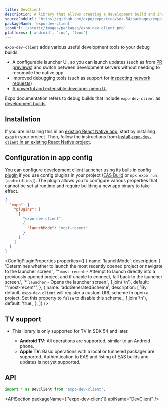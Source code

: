 ```yaml
---
title: DevClient
description: A library that allows creating a development build and includes useful development tools.
sourceCodeUrl: 'https://github.com/expo/expo/tree/sdk-54/packages/expo-dev-client'
packageName: 'expo-dev-client'
iconUrl: '/static/images/packages/expo-dev-client.png'
platforms: ['android', 'ios', 'tvos']
---
```



`expo-dev-client` adds various useful development tools to your debug builds:

- A configurable launcher UI, so you can launch updates (such as from [PR previews](/develop/development-builds/development-workflows#pr-previews)) and switch between development servers without needing to recompile the native app
- Improved debugging tools (such as support for [inspecting network requests](/debugging/tools/#inspecting-network-requests))
- [A powerful and extensible developer menu UI](/debugging/tools#developer-menu)

Expo documentation refers to debug builds that include `expo-dev-client` as [development builds](/develop/development-builds/introduction/).

## Installation

<APIInstallSection hideBareInstructions />

If you are installing this in an [existing React Native app](/bare/overview/), start by installing [`expo`](/bare/installing-expo-modules/) in your project. Then, follow the instructions from [Install `expo-dev-client` in an existing React Native project](/bare/install-dev-builds-in-bare/).

## Configuration in app config

You can configure development client launcher using its built-in [config plugin](/config-plugins/introduction/) if you use config plugins in your project ([EAS Build](/build/introduction) or `npx expo run:[android|ios]`). The plugin allows you to configure various properties that cannot be set at runtime and require building a new app binary to take effect.

<ConfigPluginExample>

```json app.json
{
  "expo": {
    "plugins": [
      [
        "expo-dev-client",
        {
          "launchMode": "most-recent"
        }
      ]
    ]
  }
}
```

</ConfigPluginExample>

<ConfigPluginProperties
  properties={[
    {
      name: 'launchMode',
      description: [
        'Determines whether to launch the most recently opened project or navigate to the launcher screen.',
        '* `most-recent` - Attempt to launch directly into a previously opened project and if unable to connect, fall back to the launcher screen.',
        '* `launcher` - Opens the launcher screen.',
      ].join('\n'),
      default: '"most-recent"',
    },
    {
      name: 'addGeneratedScheme',
      description: [
        'By default, `expo-dev-client` will register a custom URL scheme to open a project. Set this property to `false` to disable this scheme.',
      ].join('\n'),
      default: 'true',
    },
  ]}
/>

## TV support

- This library is only supported for TV in SDK 54 and later.

  - **Android TV**: All operations are supported, similar to an Android phone.
  - **Apple TV**: Basic operations with a local or tunneled packager are supported. Authentication to EAS and listing of EAS builds and updates is not yet supported.

## API

```js
import * as DevClient from 'expo-dev-client';
```

<APISection packageName={['expo-dev-client']} apiName="DevClient" />
